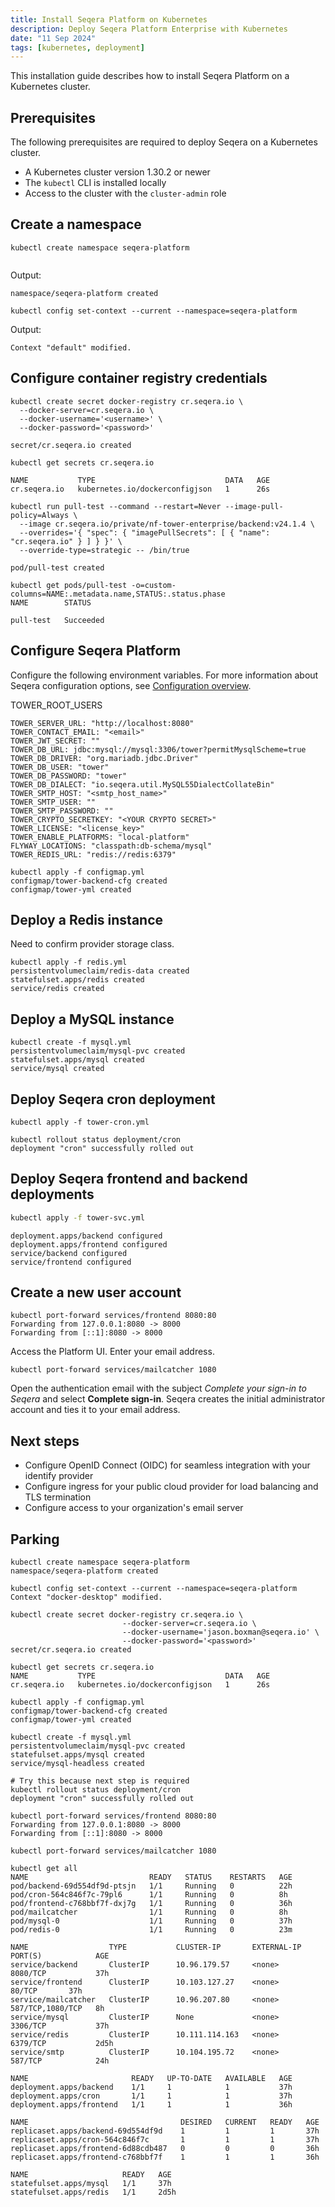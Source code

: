 ```yaml
---
title: Install Seqera Platform on Kubernetes
description: Deploy Seqera Platform Enterprise with Kubernetes
date: "11 Sep 2024"
tags: [kubernetes, deployment]
---
```


This installation guide describes how to install Seqera Platform on a Kubernetes cluster.

## Prerequisites

The following prerequisites are required to deploy Seqera on a Kubernetes cluster.

- A Kubernetes cluster version 1.30.2 or newer
- The `kubectl` CLI is installed locally
- Access to the cluster with the `cluster-admin` role

## Create a namespace

```
kubectl create namespace seqera-platform
```

```js file=./_templates/k8s/redis.aks.yml showLineNumbers
```

Output:

```
namespace/seqera-platform created
```

```
kubectl config set-context --current --namespace=seqera-platform
```

Output:

```
Context "default" modified.
```

## Configure container registry credentials

```
kubectl create secret docker-registry cr.seqera.io \
  --docker-server=cr.seqera.io \
  --docker-username='<username>' \
  --docker-password='<password>'
```

```
secret/cr.seqera.io created
```

```
kubectl get secrets cr.seqera.io
```

```
NAME           TYPE                             DATA   AGE
cr.seqera.io   kubernetes.io/dockerconfigjson   1      26s
```

```
kubectl run pull-test --command --restart=Never --image-pull-policy=Always \
  --image cr.seqera.io/private/nf-tower-enterprise/backend:v24.1.4 \
  --overrides='{ "spec": { "imagePullSecrets": [ { "name": "cr.seqera.io" } ] } }' \
  --override-type=strategic -- /bin/true
```

```
pod/pull-test created
```

```
kubectl get pods/pull-test -o=custom-columns=NAME:.metadata.name,STATUS:.status.phase
NAME        STATUS
```

```
pull-test   Succeeded
```

## Configure Seqera Platform

Configure the following environment variables. For more information about Seqera configuration options, see [Configuration overview](./configuration/overview.mdx).

TOWER_ROOT_USERS

```
TOWER_SERVER_URL: "http://localhost:8080"
TOWER_CONTACT_EMAIL: "<email>"
TOWER_JWT_SECRET: ""
TOWER_DB_URL: jdbc:mysql://mysql:3306/tower?permitMysqlScheme=true
TOWER_DB_DRIVER: "org.mariadb.jdbc.Driver"
TOWER_DB_USER: "tower"
TOWER_DB_PASSWORD: "tower"
TOWER_DB_DIALECT: "io.seqera.util.MySQL55DialectCollateBin"
TOWER_SMTP_HOST: "<smtp_host_name>"
TOWER_SMTP_USER: ""
TOWER_SMTP_PASSWORD: ""
TOWER_CRYPTO_SECRETKEY: "<YOUR CRYPTO SECRET>"
TOWER_LICENSE: "<license_key>"
TOWER_ENABLE_PLATFORMS: "local-platform"
FLYWAY_LOCATIONS: "classpath:db-schema/mysql"
TOWER_REDIS_URL: "redis://redis:6379"
```

```
kubectl apply -f configmap.yml
configmap/tower-backend-cfg created
configmap/tower-yml created
```

## Deploy a Redis instance

Need to confirm provider storage class.

```
kubectl apply -f redis.yml
persistentvolumeclaim/redis-data created
statefulset.apps/redis created
service/redis created
```

## Deploy a MySQL instance

```
kubectl create -f mysql.yml
persistentvolumeclaim/mysql-pvc created
statefulset.apps/mysql created
service/mysql created
```

## Deploy Seqera cron deployment

```
kubectl apply -f tower-cron.yml
```

```
kubectl rollout status deployment/cron
deployment "cron" successfully rolled out
```

## Deploy Seqera frontend and backend deployments

```bash
kubectl apply -f tower-svc.yml
```

```
deployment.apps/backend configured
deployment.apps/frontend configured
service/backend configured
service/frontend configured
```

## Create a new user account

```
kubectl port-forward services/frontend 8080:80
Forwarding from 127.0.0.1:8080 -> 8000
Forwarding from [::1]:8080 -> 8000
```

Access the Platform UI. Enter your email address.

```
kubectl port-forward services/mailcatcher 1080
```

Open the authentication email with the subject _Complete your sign-in to Seqera_ and select **Complete sign-in**. Seqera creates the initial administrator account and ties it to your email address.

## Next steps

- Configure OpenID Connect (OIDC) for seamless integration with your identify provider
- Configure ingress for your public cloud provider for load balancing and TLS termination
- Configure access to your organization's email server

## Parking

```
kubectl create namespace seqera-platform
namespace/seqera-platform created

kubectl config set-context --current --namespace=seqera-platform
Context "docker-desktop" modified.

kubectl create secret docker-registry cr.seqera.io \
                         --docker-server=cr.seqera.io \
                         --docker-username='jason.boxman@seqera.io' \
                         --docker-password='<password>'
secret/cr.seqera.io created
 
kubectl get secrets cr.seqera.io
NAME           TYPE                             DATA   AGE
cr.seqera.io   kubernetes.io/dockerconfigjson   1      26s

kubectl apply -f configmap.yml
configmap/tower-backend-cfg created
configmap/tower-yml created

kubectl create -f mysql.yml
persistentvolumeclaim/mysql-pvc created
statefulset.apps/mysql created
service/mysql-headless created

# Try this because next step is required
kubectl rollout status deployment/cron
deployment "cron" successfully rolled out

kubectl port-forward services/frontend 8080:80
Forwarding from 127.0.0.1:8080 -> 8000
Forwarding from [::1]:8080 -> 8000

kubectl port-forward services/mailcatcher 1080
```

```
kubectl get all
NAME                           READY   STATUS    RESTARTS   AGE
pod/backend-69d554df9d-ptsjn   1/1     Running   0          22h
pod/cron-564c846f7c-79pl6      1/1     Running   0          8h
pod/frontend-c768bbf7f-dxj7g   1/1     Running   0          36h
pod/mailcatcher                1/1     Running   0          8h
pod/mysql-0                    1/1     Running   0          37h
pod/redis-0                    1/1     Running   0          23m

NAME                  TYPE           CLUSTER-IP       EXTERNAL-IP   PORT(S)            AGE
service/backend       ClusterIP      10.96.179.57     <none>        8080/TCP           37h
service/frontend      ClusterIP      10.103.127.27    <none>        80/TCP       37h
service/mailcatcher   ClusterIP      10.96.207.80     <none>        587/TCP,1080/TCP   8h
service/mysql         ClusterIP      None             <none>        3306/TCP           37h
service/redis         ClusterIP      10.111.114.163   <none>        6379/TCP           2d5h
service/smtp          ClusterIP      10.104.195.72    <none>        587/TCP            24h

NAME                       READY   UP-TO-DATE   AVAILABLE   AGE
deployment.apps/backend    1/1     1            1           37h
deployment.apps/cron       1/1     1            1           37h
deployment.apps/frontend   1/1     1            1           36h

NAME                                  DESIRED   CURRENT   READY   AGE
replicaset.apps/backend-69d554df9d    1         1         1       37h
replicaset.apps/cron-564c846f7c       1         1         1       37h
replicaset.apps/frontend-6d88cdb487   0         0         0       36h
replicaset.apps/frontend-c768bbf7f    1         1         1       36h

NAME                     READY   AGE
statefulset.apps/mysql   1/1     37h
statefulset.apps/redis   1/1     2d5h
```